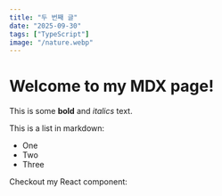 ```yaml
---
title: "두 번째 글"
date: "2025-09-30"
tags: ["TypeScript"]
image: "/nature.webp"
---
```


# Welcome to my MDX page!

This is some **bold** and _italics_ text.

This is a list in markdown:

- One
- Two
- Three

Checkout my React component:
